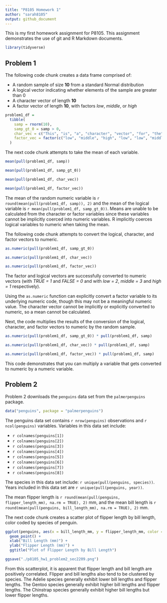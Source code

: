 ```yaml
---
title: "P8105 Homework 1"
author: "sarah8105"
output: github_document
---
```


This is my first homework assignment for P8105. This assignment demonstrates the use of git and R Markdown documents.

```r
library(tidyverse)
```

## Problem 1

The following code chunk creates a data frame comprised of:

* A random sample of size **10** from a standard Normal distribution
* A logical vector indicating whether elements of the sample are greater than 0
* A character vector of length **10**
* A factor vector of length **10**, with factors _low_, _middle_, or _high_

```r
problem1_df = 
  tibble(
    samp = rnorm(10),
    samp_gt_0 = samp > 0,
    char_vec = c("This", "is", "a", "character", "vector", "for", "the", "first", "homework", "problem"),
    factor_vec = factor(c("low", "middle", "high", "low", "low", "middle", "high", "low", "middle", "middle"))
  )

```

The next code chunk attempts to take the mean of each variable.

```r
mean(pull(problem1_df, samp))

mean(pull(problem1_df, samp_gt_0))

mean(pull(problem1_df, char_vec))

mean(pull(problem1_df, factor_vec))
```

The mean of the random numeric variable is `r round(mean(pull(problem1_df, samp)), 2)` and the mean of the logical variable is `r mean(pull(problem1_df, samp_gt_0))`. Means are unable to be calculated from the character or factor variables since these variables cannot be implicitly coerced into numeric variables. R implicitly coerces logical variables to numeric when taking the mean. 

The following code chunk attempts to convert the logical, character, and factor vectors to numeric.

```r
as.numeric(pull(problem1_df, samp_gt_0))

as.numeric(pull(problem1_df, char_vec))

as.numeric(pull(problem1_df, factor_vec))

```

The factor and logical vectors are successfully converted to numeric vectors (with _TRUE = 1_ and _FALSE = 0_ and with _low = 2_, _middle = 3_ and _high = 1_ respectively). 

Using the `as.numeric` function can explicitly convert a factor variable to its underlying numeric code, though this may not be a meaningful numeric value. The character vector cannot be implicitly or explicitly converted to numeric, so a mean cannot be calculated.

Next, the code multiplies the results of the conversion of the logical, character, and factor vectors to numeric by the random sample.


```r
as.numeric(pull(problem1_df, samp_gt_0)) * pull(problem1_df, samp)

as.numeric(pull(problem1_df, char_vec)) * pull(problem1_df, samp)

as.numeric(pull(problem1_df, factor_vec)) * pull(problem1_df, samp)

```

This code demonstrates that you can multiply a variable that gets converted to numeric by a numeric variable.


## Problem 2

Problem 2 downloads the `penguins` data set from the `palmerpenguins` package.

```r
data("penguins", package = "palmerpenguins")

```

The penguins data set contains `r nrow(penguins)` observations and `r ncol(penguins)` variables. Variables in this data set include:

* `r colnames(penguins[1])`
* `r colnames(penguins[2])`
* `r colnames(penguins[3])`
* `r colnames(penguins[4])`
* `r colnames(penguins[5])`
* `r colnames(penguins[6])`
* `r colnames(penguins[7])`
* `r colnames(penguins[8])`


The species in this data set include: `r unique(pull(penguins, species))`. Years included in this data set are `r unique(pull(penguins, year))`.

The mean flipper length is `r round(mean(pull(penguins, flipper_length_mm), na.rm = TRUE), 2)` mm, and the mean bill length is `r round(mean(pull(penguins, bill_length_mm), na.rm = TRUE), 2)` mm.

The next code chunk creates a scatter plot of flipper length by bill length, color coded by species of penguin.

```r
ggplot(penguins, aes(x = bill_length_mm, y = flipper_length_mm, color = species)) + 
  geom_point() +
  xlab("Bill Length (mm)") +
  ylab("Flipper Length (mm)") +
  ggtitle("Plot of Flipper Length by Bill Length")

ggsave("./p8105_hw1_problem2_sec2209.png")

```

From this scatterplot, it is apparent that flipper length and bill length are positively correlated. Flipper and bill lengths also tend to be clustered by species. The Adelie species generally exhibit lower bill lengths and flipper lengths. The Gentoo species generally exhibit higher bill lengths and flipper lengths. The Chinstrap species generally exhibit higher bill lengths but lower flipper lengths.